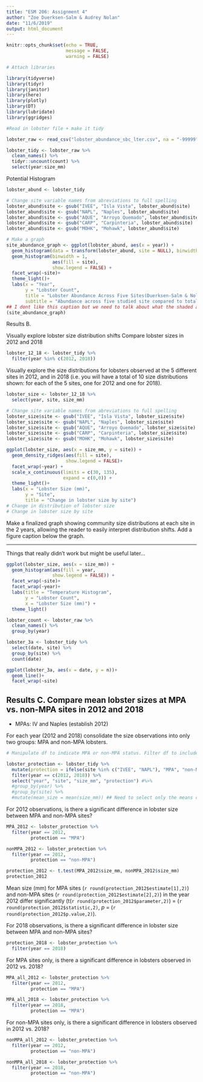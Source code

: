 ```yaml
---
title: "ESM 206: Assignment 4"
author: "Zoe Duerksen-Salm & Audrey Nolan"
date: "11/6/2019"
output: html_document
---
```


```r
knitr::opts_chunk$set(echo = TRUE,
                      message = FALSE,
                      warning = FALSE)
```

```r
# Attach libraries

library(tidyverse)
library(tidyr)
library(janitor)
library(here)
library(plotly)
library(DT)
library(lubridate)
library(ggridges)
```

```r
#Read in lobster file + make it tidy

lobster_raw <- read_csv("lobster_abundance_sbc_lter.csv", na = "-99999")

lobster_tidy <- lobster_raw %>% 
  clean_names() %>%
  tidyr::uncount(count) %>% 
  select(year:size_mm)
```

Potential Histogram
```r
lobster_abund <- lobster_tidy

# Change site variable names from abreviations to full spelling
lobster_abund$site <- gsub("IVEE", "Isla Vista", lobster_abund$site)
lobster_abund$site <- gsub("NAPL", "Naples", lobster_abund$site)
lobster_abund$site <- gsub("AQUE", "Arroyo Quemado", lobster_abund$site)
lobster_abund$site <- gsub("CARP", "Carpinteria", lobster_abund$site)
lobster_abund$site <- gsub("MOHK", "Mohawk", lobster_abund$site)

# Make a graph
site_abundance_graph <- ggplot(lobster_abund, aes(x = year)) +
  geom_histogram(data = transform(lobster_abund, site = NULL), binwidth = 1, fill = "gray90") + 
  geom_histogram(binwidth = 1,
                 aes(fill = site),
                 show.legend = FALSE) +
  facet_wrap(~site)+
  theme_light()+
  labs(x = "Year",
       y = "Lobster Count",
       title = "Lobster Abundance Across Five Sites(Duerksen-Salm & Nolan)", 
       subtitle = "Abundance across five studied site compared to total total lobsters counted across all sites")
## I dont like this caption but we need to talk about what the shaded area means / if the shaded area is necessary? 
(site_abundance_graph)

```

Results B.

Visually explore lobster size distribution shifts
Compare lobster sizes in 2012 and 2018

```r
lobster_12_18 <- lobster_tidy %>% 
  filter(year %in% c(2012, 2018))
```

Visually explore the size distributions for lobsters observed at the 5 different sites in 2012, and in 2018
(i.e. you will have a total of 10 size distributions shown: for each of the 5 sites, one for 2012 and one for 2018).
```r
lobster_size <- lobster_12_18 %>% 
  select(year, site, size_mm)

# Change site variable names from abreviations to full spelling
lobster_size$site <- gsub("IVEE", "Isla Vista", lobster_size$site)
lobster_size$site <- gsub("NAPL", "Naples", lobster_size$site)
lobster_size$site <- gsub("AQUE", "Arroyo Quemado", lobster_size$site)
lobster_size$site <- gsub("CARP", "Carpinteria", lobster_size$site)
lobster_size$site <- gsub("MOHK", "Mohawk", lobster_size$site)
```


```r

ggplot(lobster_size, aes(x = size_mm, y = site)) +
  geom_density_ridges(aes(fill = site),
                      show.legend = FALSE)+
  facet_wrap(~year) +
  scale_x_continuous(limits = c(30, 135),
                     expand = c(0,0)) +
  theme_light()+
  labs(x = "Lobster Size (mm)",
       y = "Site",
       title = "Change in lobster size by site")
# Change in distribution of lobster size
# Change in lobster size by site

```

Make a finalized graph showing community size distributions at each site in the 2 years, allowing the reader to easily interpret distribution shifts. Add a figure caption below the graph. 

---

Things that really didn't work but might be useful later...

```r
ggplot(lobster_size, aes(x = size_mm)) +
  geom_histogram(aes(fill = year,
                 show.legend = FALSE)) +
  facet_wrap(~site)+
  facet_wrap(~year)+
  labs(title = "Temperature Histogram", 
       y = "Lobster Count", 
       x = "Lobster Size (mm)") +
  theme_light()
```

```r
lobster_count <- lobster_raw %>% 
  clean_names() %>%
  group_by(year)

lobster_3a <- lobster_tidy %>% 
  select(date, site) %>% 
  group_by(site) %>% 
  count(date)

ggplot(lobster_3a, aes(x = date, y = n))+
  geom_line()+
  facet_wrap(~site)
```

## Results C. Compare mean lobster sizes at MPA vs. non-MPA sites in 2012 and 2018 
- MPAs: IV and Naples (establish 2012)

For each year (2012 and 2018) consolidate the size observations into only two groups: MPA and non-MPA lobsters.

```r
# Manipulate df to indicate MPA or non-MPA status. Filter df to include only 2012 + 2018 observations.

lobster_protection <- lobster_tidy %>% 
  mutate(protection = ifelse(site %in% c("IVEE", "NAPL"), "MPA", "non-MPA")) %>% 
  filter(year == c(2012, 2018)) %>% 
  select("year", "site", "size_mm", "protection") #%>% 
  #group_by(year) %>% 
  #group_by(site) %>%
  #mutate(mean_size = mean(size_mm)) ## Need to select only the means calculated for each site at 2012 + 2018

```
 
For 2012 observations, is there a significant difference in lobster size between MPA and non-MPA sites? 
```r
MPA_2012 <- lobster_protection %>% 
  filter(year == 2012,
         protection == "MPA")

nonMPA_2012 <- lobster_protection %>% 
  filter(year == 2012,
         protection == "non-MPA")

protection_2012 <- t.test(MPA_2012$size_mm, nonMPA_2012$size_mm)
protection_2012

```

Mean size (mm) for MPA sites (`r round(protection_2012$estimate[1],2)`) and non-MPA sites (`r round(protection_2012$estimate[2],2)`) in the year 2012 differ significantly (t(`r round(protection_2012$parameter,2)`) = (`r round(protection_2012$statistic,2)`, *p* = (`r round(protection_2012$p.value,2)`).


For 2018 observations, is there a significant difference in lobster size between MPA and non-MPA sites? 
```r
protection_2018 <- lobster_protection %>% 
  filter(year == 2018)
```

For MPA sites only, is there a significant difference in lobsters observed in 2012 vs. 2018?
```r
MPA_all_2012 <- lobster_protection %>% 
  filter(year == 2012,
         protection == "MPA")

MPA_all_2018 <- lobster_protection %>% 
  filter(year == 2018,
         protection == "MPA")
```

For non-MPA sites only, is there a significant difference in lobsters observed in 2012 vs. 2018? 
```r
nonMPA_all_2012 <- lobster_protection %>% 
  filter(year == 2012,
         protection == "non-MPA")

nonMPA_all_2018 <- lobster_protection %>% 
  filter(year == 2018,
         protection == "non-MPA")
```
